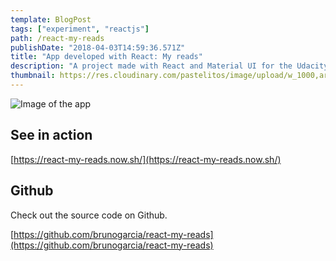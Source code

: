 ```yaml
---
template: BlogPost
tags: ["experiment", "reactjs"]
path: /react-my-reads
publishDate: "2018-04-03T14:59:36.571Z"
title: "App developed with React: My reads"
description: "A project made with React and Material UI for the Udacity React Nanodegree"
thumbnail: https://res.cloudinary.com/pastelitos/image/upload/w_1000,ar_16:9,c_fill,g_auto,e_sharpen/v1607767808/bruno/react-my-reads_im0kjq.png
---
```



<Image
	src="https://res.cloudinary.com/pastelitos/image/upload/w_1000,ar_16:9,c_fill,g_auto,e_sharpen/v1607767808/bruno/react-my-reads_im0kjq.png"
	alt="Image of the app"
	width={550}
	height={460}
/>

## See in action

[https://react-my-reads.now.sh/](https://react-my-reads.now.sh/)

## Github

Check out the source code on Github.

[https://github.com/brunogarcia/react-my-reads](https://github.com/brunogarcia/react-my-reads)
